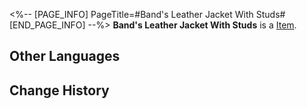 <%-- [PAGE_INFO]
PageTitle=#Band's Leather Jacket With Studs#
[END_PAGE_INFO] --%>
{{Item Infobox
|id          = 61093
|image       = Item Band's Leather Jacket With Studs.png
|type        = 
|invCategory = Relics
|rarity      = 5
|effect      = 
|description = David, one of the band's lead singers, drew a white star on the back of this leather jacket and made it the cover of the band's final album.
|source1     = [[Cavern of Corrosion: Cloudford]]
}}
'''Band's Leather Jacket With Studs''' is a [[Item]].

==Other Languages==
{{Other Languages
|en   = Band's Leather Jacket With Studs
|zhs  = 乐队的钉刺皮衣
|zht  = 樂團的釘刺皮衣
|ja   = バンドのスパイク付き革ジャン
|ko   = 밴드의 리벳 가죽 재킷
|es   = Chaqueta con tachuelas de la banda
|fr   = Veste en cuir clouté du groupe
|ru   = Косуха бэнда
|th   = Band's Leather Jacket With Studs
|vi   = Chiếc Áo Da Của Ban Nhạc
|de   = Nietenbesetzte Lederjacke der Band
|id   = Band's Leather Jacket With Studs
|pt   = Jaqueta de Couro com Rebite da Banda
}}

==Change History==
{{Change History|1.0}}